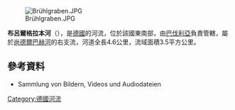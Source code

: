 {{Multiple issues|
{{No footnotes|time=2020-08-23T10:16:05+00:00}}
{{Onesource|time=2020-08-23T10:16:05+00:00}}
}}
{{Coord|50|10|25.07|N|9|11|17.62|E|display=title}}
[[Image:Brühlgraben.JPG|right]]

'''布呂爾格拉本河'''（{{lang-de|Brühlgraben}}），是[[德國|德國]]的河流，位於該國東南部，由[[巴伐利亞|巴伐利亞]]負責管轄，屬於[[尚德爾巴赫河|尚德爾巴赫河]]的右支流，河道全長4.6公里，流域面積3.5平方公里。

==參考資料==
* Sammlung von Bildern, Videos und Audiodateien

{{Germany-geo-stub}}
[[Category:德國河流|Category:德國河流]]